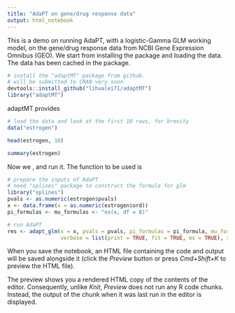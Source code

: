 ```yaml
---
title: "AdaPT on gene/drug response data"
output: html_notebook
---
```


This is a demo on running AdaPT, with a logistic-Gamma GLM working model, on the gene/drug response data from NCBI Gene Expression Omnibus (GEO). We start from installing the package and loading the data. The data has been cached in the package.

```r
# install the "adaptMT" package from github.
# will be submitted to CRAN very soon.
devtools::install_github("lihualei71/adaptMT")
library("adaptMT")
```

adaptMT provides

```r
# load the data and look at the first 10 rows, for brevity
data("estrogen")
```

```r
head(estrogen, 10)
```

```r
summary(estrogen)
```

Now we , and run it. The function to be used is 

```r
# prepare the inputs of AdaPT
# need "splines" package to construct the formula for glm
library("splines")
pvals <- as.numeric(estrogen$pvals)
x <- data.frame(x = as.numeric(estrogen$ord))
pi_formulas <- mu_formulas <- "ns(x, df = 8)"
```

```r
# run AdaPT
res <- adapt_glm(x = x, pvals = pvals, pi_formulas = pi_formula, mu_formulas = mu_formula,
                 verbose = list(print = TRUE, fit = TRUE, ms = TRUE), return_data = FALSE)
```

When you save the notebook, an HTML file containing the code and output will be saved alongside it (click the *Preview* button or press *Cmd+Shift+K* to preview the HTML file). 

The preview shows you a rendered HTML copy of the contents of the editor. Consequently, unlike *Knit*, *Preview* does not run any R code chunks. Instead, the output of the chunk when it was last run in the editor is displayed.

